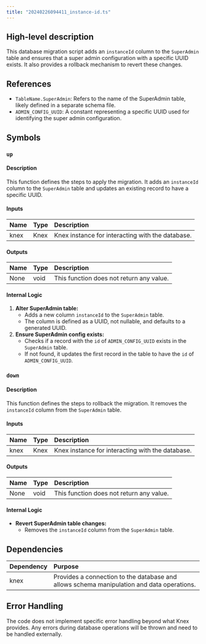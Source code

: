 ```yaml
---
title: "20240226094411_instance-id.ts"
---
```


## High-level description
This database migration script adds an `instanceId` column to the `SuperAdmin` table and ensures that a super admin configuration with a specific UUID exists. It also provides a rollback mechanism to revert these changes.

## References
- `TableName.SuperAdmin`: Refers to the name of the SuperAdmin table, likely defined in a separate schema file.
- `ADMIN_CONFIG_UUID`: A constant representing a specific UUID used for identifying the super admin configuration.

## Symbols
### `up`
#### Description
This function defines the steps to apply the migration. It adds an `instanceId` column to the `SuperAdmin` table and updates an existing record to have a specific UUID.

#### Inputs
| Name | Type | Description |
|:-----|:-----|:------------|
| knex | Knex | Knex instance for interacting with the database. |

#### Outputs
| Name | Type | Description |
|:-----|:-----|:------------|
| None | void | This function does not return any value. |

#### Internal Logic
1.  **Alter SuperAdmin table:**
    -   Adds a new column `instanceId` to the `SuperAdmin` table.
    -   The column is defined as a UUID, not nullable, and defaults to a generated UUID.
2.  **Ensure SuperAdmin config exists:**
    -   Checks if a record with the `id` of `ADMIN_CONFIG_UUID` exists in the `SuperAdmin` table.
    -   If not found, it updates the first record in the table to have the `id` of `ADMIN_CONFIG_UUID`.

### `down`
#### Description
This function defines the steps to rollback the migration. It removes the `instanceId` column from the `SuperAdmin` table.

#### Inputs
| Name | Type | Description |
|:-----|:-----|:------------|
| knex | Knex | Knex instance for interacting with the database. |

#### Outputs
| Name | Type | Description |
|:-----|:-----|:------------|
| None | void | This function does not return any value. |

#### Internal Logic
-   **Revert SuperAdmin table changes:**
    -   Removes the `instanceId` column from the `SuperAdmin` table.

## Dependencies
| Dependency | Purpose |
|:-----------|:--------|
| knex       | Provides a connection to the database and allows schema manipulation and data operations. |

## Error Handling
The code does not implement specific error handling beyond what Knex provides. Any errors during database operations will be thrown and need to be handled externally.
